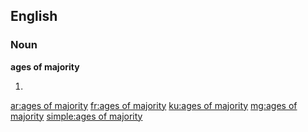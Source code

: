 ==English==

===Noun===
'''ages of majority'''

# {{plural of|age of majority}}

[[ar:ages of majority]]
[[fr:ages of majority]]
[[ku:ages of majority]]
[[mg:ages of majority]]
[[simple:ages of majority]]